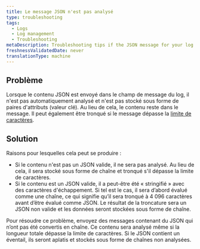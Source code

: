 ```yaml
---
title: Le message JSON n'est pas analysé
type: troubleshooting
tags:
  - Logs
  - Log management
  - Troubleshooting
metaDescription: Troubleshooting tips if the JSON message for your log isn't being parsed in New Relic.
freshnessValidatedDate: never
translationType: machine
---
```


## Problème

Lorsque le contenu JSON est envoyé dans le champ de message du log, il n&apos;est pas automatiquement analysé et n&apos;est pas stocké sous forme de paires d&apos;attributs (valeur clé). Au lieu de cela, le contenu reste dans le message. Il peut également être tronqué si le message dépasse la [limite de caractères](/docs/logs/troubleshooting/log-message-truncated/).

## Solution

Raisons pour lesquelles cela peut se produire :

* Si le contenu n&apos;est pas un JSON valide, il ne sera pas analysé. Au lieu de cela, il sera stocké sous forme de chaîne et tronqué s&apos;il dépasse la limite de caractères.
* Si le contenu est un JSON valide, il a peut-être été « stringifié » avec des caractères d&apos;échappement. Si tel est le cas, il sera d’abord évalué comme une chaîne, ce qui signifie qu’il sera tronqué à 4 096 caractères avant d’être évalué comme JSON. Le résultat de la troncature sera un JSON non valide et les données seront stockées sous forme de chaîne.

Pour résoudre ce problème, envoyez des messages contenant du JSON qui n’ont pas été convertis en chaîne. Ce contenu sera analysé même si la longueur totale dépasse la limite de caractères. Si le JSON contient un éventail, ils seront aplatis et stockés sous forme de chaînes non analysées.